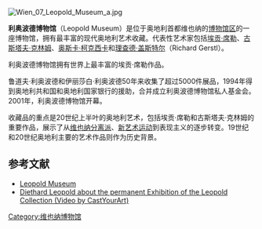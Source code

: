 [[File:Wien_07_Leopold_Museum_a.jpg|thumb]]
{{coord|48|12|9|N|16|21|32|E|display=title}}

'''利奥波德博物馆'''（Leopold Museum）是位于奥地利首都维也纳的[[维也纳博物馆区|博物馆区]]的一座博物馆，拥有最丰富的现代奥地利艺术收藏。代表性艺术家包括[[埃贡·席勒|埃贡·席勒]]、[[古斯塔夫·克林姆|古斯塔夫·克林姆]]、[[奥斯卡·柯克西卡|奥斯卡·柯克西卡]]和[[理查德·盖斯特尔|理查德·盖斯特尔]]（Richard Gerstl）。

利奥波德博物馆拥有世界上最丰富的埃贡·席勒作品。

鲁道夫·利奥波德和伊丽莎白·利奥波德50年来收集了超过5000件展品，1994年得到奥地利共和国和奥地利国家银行的援助，合并成立利奥波德博物馆私人基金会。2001年，利奥波德博物馆开幕。

收藏品的重点是20世纪上半叶的奥地利艺术，包括埃贡·席勒和古斯塔夫·克林姆的重要作品，展示了从[[维也纳分离派|维也纳分离派]]、[[新艺术运动|新艺术运动]]到表现主义的逐步转变。19世纪和20世纪奥地利主要的艺术作品则作为历史背景。

== 参考文献 ==
* [https://web.archive.org/web/20091226002826/http://www.leopoldmuseum.org/english/ Leopold Museum]
* [http://www.castyourart.com/en/index.php/2009/01/14/the-leopold-collection-vienna-klimt-schiele/ Diethard Leopold about the permanent Exhibition of the Leopold Collection (Video by CastYourArt)] {{Wayback|url=http://www.castyourart.com/en/index.php/2009/01/14/the-leopold-collection-vienna-klimt-schiele/ |date=20090319045220 }}

[[Category:维也纳博物馆|Category:维也纳博物馆]]